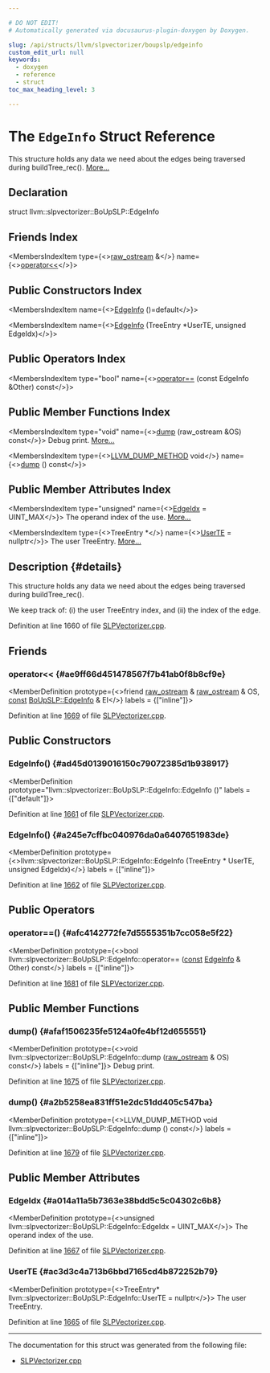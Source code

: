 ```yaml
---

# DO NOT EDIT!
# Automatically generated via docusaurus-plugin-doxygen by Doxygen.

slug: /api/structs/llvm/slpvectorizer/boupslp/edgeinfo
custom_edit_url: null
keywords:
  - doxygen
  - reference
  - struct
toc_max_heading_level: 3

---
```





# The `EdgeInfo` Struct Reference

<DoxygenPage pluginConfig={pluginConfig}>

This structure holds any data we need about the edges being traversed during buildTree&#95;rec(). <a href="#details">More...</a>

## Declaration

<CodeBlock>struct llvm::slpvectorizer::BoUpSLP::EdgeInfo</CodeBlock>

## Friends Index

<MembersIndex>

<MembersIndexItem
  type={<><a href="/docs/api/classes/llvm/raw-ostream">raw&#95;ostream</a> &amp;</>}
  name={<><a href="#ae9ff66d451478567f7b41ab0f8b8cf9e">operator&lt;&lt;</a></>}>
</MembersIndexItem>

</MembersIndex>

## Public Constructors Index

<MembersIndex>

<MembersIndexItem
  name={<><a href="#ad45d0139016150c79072385d1b938917">EdgeInfo</a> ()=default</>}>
</MembersIndexItem>

<MembersIndexItem
  name={<><a href="#a245e7cffbc040976da0a6407651983de">EdgeInfo</a> (TreeEntry &#42;UserTE, unsigned EdgeIdx)</>}>
</MembersIndexItem>

</MembersIndex>

## Public Operators Index

<MembersIndex>

<MembersIndexItem
  type="bool"
  name={<><a href="#afc4142772fe7d5555351b7cc058e5f22">operator==</a> (const EdgeInfo &amp;Other) const</>}>
</MembersIndexItem>

</MembersIndex>

## Public Member Functions Index

<MembersIndex>

<MembersIndexItem
  type="void"
  name={<><a href="#afaf1506235fe5124a0fe4bf12d655551">dump</a> (raw&#95;ostream &amp;OS) const</>}>
Debug print. <a href="#afaf1506235fe5124a0fe4bf12d655551">More...</a>
</MembersIndexItem>

<MembersIndexItem
  type={<><a href="/docs/api/files/include/include/llvm/include/llvm/support/compiler-h/#aa863693eef567397d9c292da5bf22d34">LLVM&#95;DUMP&#95;METHOD</a> void</>}
  name={<><a href="#a2b5258ea831ff51e2dc51dd405c547ba">dump</a> () const</>}>
</MembersIndexItem>

</MembersIndex>

## Public Member Attributes Index

<MembersIndex>

<MembersIndexItem
  type="unsigned"
  name={<><a href="#a014a11a5b7363e38bdd5c5c04302c6b8">EdgeIdx</a> = UINT&#95;MAX</>}>
The operand index of the use. <a href="#a014a11a5b7363e38bdd5c5c04302c6b8">More...</a>
</MembersIndexItem>

<MembersIndexItem
  type={<>TreeEntry &#42;</>}
  name={<><a href="#ac3d3c4a713b6bbd7165cd4b872252b79">UserTE</a> = nullptr</>}>
The user TreeEntry. <a href="#ac3d3c4a713b6bbd7165cd4b872252b79">More...</a>
</MembersIndexItem>

</MembersIndex>

## Description {#details}

This structure holds any data we need about the edges being traversed during buildTree&#95;rec().

We keep track of: (i) the user TreeEntry index, and (ii) the index of the edge.

Definition at line 1660 of file <a href="/docs/api/files/lib/lib/transforms/lib/transforms/vectorize/slpvectorizer-cpp">SLPVectorizer.cpp</a>.

<SectionDefinition>

## Friends

### operator&lt;&lt; {#ae9ff66d451478567f7b41ab0f8b8cf9e}

<MemberDefinition
  prototype={<>friend <a href="/docs/api/classes/llvm/raw-ostream">raw&#95;ostream</a> &amp; <a href="/docs/api/classes/llvm/raw-ostream">raw&#95;ostream</a> &amp; OS, <a href="/docs/api/files/lib/lib/target/lib/target/aarch64/aarch64promoteconstant-cpp/#a90f8350fecae261c25be85d38b451bff">const</a> <a href="/docs/api/structs/llvm/slpvectorizer/boupslp/edgeinfo">BoUpSLP::EdgeInfo</a> &amp; EI</>}
  labels = {["inline"]}>

Definition at line <a href="/docs/api/files/lib/lib/transforms/lib/transforms/vectorize/slpvectorizer-cpp/#l01669">1669</a> of file <a href="/docs/api/files/lib/lib/transforms/lib/transforms/vectorize/slpvectorizer-cpp">SLPVectorizer.cpp</a>.
</MemberDefinition>

</SectionDefinition>

<SectionDefinition>

## Public Constructors

### EdgeInfo() {#ad45d0139016150c79072385d1b938917}

<MemberDefinition
  prototype="llvm::slpvectorizer::BoUpSLP::EdgeInfo::EdgeInfo ()"
  labels = {["default"]}>

Definition at line <a href="/docs/api/files/lib/lib/transforms/lib/transforms/vectorize/slpvectorizer-cpp/#l01661">1661</a> of file <a href="/docs/api/files/lib/lib/transforms/lib/transforms/vectorize/slpvectorizer-cpp">SLPVectorizer.cpp</a>.
</MemberDefinition>

### EdgeInfo() {#a245e7cffbc040976da0a6407651983de}

<MemberDefinition
  prototype={<>llvm::slpvectorizer::BoUpSLP::EdgeInfo::EdgeInfo (TreeEntry &#42; UserTE, unsigned EdgeIdx)</>}
  labels = {["inline"]}>

Definition at line <a href="/docs/api/files/lib/lib/transforms/lib/transforms/vectorize/slpvectorizer-cpp/#l01662">1662</a> of file <a href="/docs/api/files/lib/lib/transforms/lib/transforms/vectorize/slpvectorizer-cpp">SLPVectorizer.cpp</a>.
</MemberDefinition>

</SectionDefinition>

<SectionDefinition>

## Public Operators

### operator==() {#afc4142772fe7d5555351b7cc058e5f22}

<MemberDefinition
  prototype={<>bool llvm::slpvectorizer::BoUpSLP::EdgeInfo::operator== (<a href="/docs/api/files/lib/lib/target/lib/target/aarch64/aarch64promoteconstant-cpp/#a90f8350fecae261c25be85d38b451bff">const</a> <a href="/docs/api/structs/llvm/slpvectorizer/boupslp/edgeinfo">EdgeInfo</a> &amp; Other) const</>}
  labels = {["inline"]}>

Definition at line <a href="/docs/api/files/lib/lib/transforms/lib/transforms/vectorize/slpvectorizer-cpp/#l01681">1681</a> of file <a href="/docs/api/files/lib/lib/transforms/lib/transforms/vectorize/slpvectorizer-cpp">SLPVectorizer.cpp</a>.
</MemberDefinition>

</SectionDefinition>

<SectionDefinition>

## Public Member Functions

### dump() {#afaf1506235fe5124a0fe4bf12d655551}

<MemberDefinition
  prototype={<>void llvm::slpvectorizer::BoUpSLP::EdgeInfo::dump (<a href="/docs/api/classes/llvm/raw-ostream">raw&#95;ostream</a> &amp; OS) const</>}
  labels = {["inline"]}>
Debug print.

Definition at line <a href="/docs/api/files/lib/lib/transforms/lib/transforms/vectorize/slpvectorizer-cpp/#l01675">1675</a> of file <a href="/docs/api/files/lib/lib/transforms/lib/transforms/vectorize/slpvectorizer-cpp">SLPVectorizer.cpp</a>.
</MemberDefinition>

### dump() {#a2b5258ea831ff51e2dc51dd405c547ba}

<MemberDefinition
  prototype={<>LLVM&#95;DUMP&#95;METHOD void llvm::slpvectorizer::BoUpSLP::EdgeInfo::dump () const</>}
  labels = {["inline"]}>

Definition at line <a href="/docs/api/files/lib/lib/transforms/lib/transforms/vectorize/slpvectorizer-cpp/#l01679">1679</a> of file <a href="/docs/api/files/lib/lib/transforms/lib/transforms/vectorize/slpvectorizer-cpp">SLPVectorizer.cpp</a>.
</MemberDefinition>

</SectionDefinition>

<SectionDefinition>

## Public Member Attributes

### EdgeIdx {#a014a11a5b7363e38bdd5c5c04302c6b8}

<MemberDefinition
  prototype={<>unsigned llvm::slpvectorizer::BoUpSLP::EdgeInfo::EdgeIdx = UINT&#95;MAX</>}>
The operand index of the use.

Definition at line <a href="/docs/api/files/lib/lib/transforms/lib/transforms/vectorize/slpvectorizer-cpp/#l01667">1667</a> of file <a href="/docs/api/files/lib/lib/transforms/lib/transforms/vectorize/slpvectorizer-cpp">SLPVectorizer.cpp</a>.
</MemberDefinition>

### UserTE {#ac3d3c4a713b6bbd7165cd4b872252b79}

<MemberDefinition
  prototype={<>TreeEntry&#42; llvm::slpvectorizer::BoUpSLP::EdgeInfo::UserTE = nullptr</>}>
The user TreeEntry.

Definition at line <a href="/docs/api/files/lib/lib/transforms/lib/transforms/vectorize/slpvectorizer-cpp/#l01665">1665</a> of file <a href="/docs/api/files/lib/lib/transforms/lib/transforms/vectorize/slpvectorizer-cpp">SLPVectorizer.cpp</a>.
</MemberDefinition>

</SectionDefinition>

<hr/>

The documentation for this struct was generated from the following file:

<ul>
<li><a href="/docs/api/files/lib/lib/transforms/lib/transforms/vectorize/slpvectorizer-cpp">SLPVectorizer.cpp</a></li>
</ul>

</DoxygenPage>
